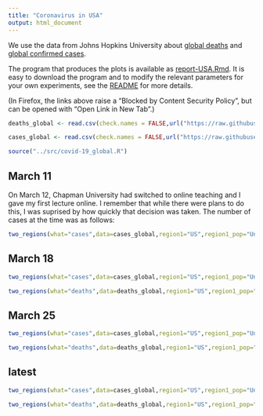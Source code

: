 ```yaml
---
title: "Coronavirus in USA"
output: html_document
---
```


We use the data from Johns Hopkins University about [global deaths](https://github.com/CSSEGISandData/COVID-19/blob/master/csse_covid_19_data/csse_covid_19_time_series/time_series_covid19_deaths_global.csv)  and [global confirmed cases](https://github.com/CSSEGISandData/COVID-19/blob/master/csse_covid_19_data/csse_covid_19_time_series/time_series_covid19_confirmed_global.csv).

The program that produces the plots is available as [report-USA.Rmd](https://github.com/alexhkurz/coronavirus-in-R/blob/master/reports/report-USA.Rmd). It is easy to download the program and to modify the relevant parameters for your own experiments, see the [README](https://github.com/alexhkurz/coronavirus-in-R/) for more details.

(In Firefox, the links above raise a "Blocked by Content Security Policy", but can be opened with "Open Link in New Tab".)
    
```r
deaths_global <- read.csv(check.names = FALSE,url("https://raw.githubusercontent.com/CSSEGISandData/COVID-19/master/csse_covid_19_data/csse_covid_19_time_series/time_series_covid19_deaths_global.csv"))

cases_global <- read.csv(check.names = FALSE,url("https://raw.githubusercontent.com/CSSEGISandData/COVID-19/master/csse_covid_19_data/csse_covid_19_time_series/time_series_covid19_confirmed_global.csv"))

source("../src/covid-19_global.R")
```


## March 11

On March 12, Chapman University had switched to online teaching and I gave my first lecture online. I remember that while there were plans to do this, I was suprised by how quickly that decision was taken. The number of cases at the time was as follows:

```r
two_regions(what="cases",data=cases_global,region1="US",region1_pop="United States" ,region2="Italy",last_day="3/11/20",range=12,lag=15)
```

## March 18

```r
two_regions(what="cases",data=cases_global,region1="US",region1_pop="United States",region2="Italy",last_day="3/18/20",range=18,lag=16) 
```

```r
two_regions(what="deaths",data=deaths_global,region1="US",region1_pop="United States",region2="Italy",last_day="3/18/20",range=18,lag=18) 
```

## March 25

```r
two_regions(what="cases",data=cases_global,region1="US",region1_pop="United States",region2="Italy",last_day="3/25/20",lag=14)
```


```r
two_regions(what="deaths",data=deaths_global,region1="US",region1_pop="United States",region2="Italy",last_day="3/25/20",lag=19)
```

## latest

```r
two_regions(what="cases",data=cases_global,region1="US",region1_pop="United States",region2="Italy",lag=13)
```

```r
two_regions(what="deaths",data=deaths_global,region1="US",region1_pop="United States",region2="Italy",lag=22)
```
